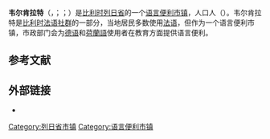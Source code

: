 {{noteTA|G1=法国地名}}
{{Infobox Belgium municipality
| name = 韦尔肯拉特
| native_name=<small>{{native name|fr|Welkenraedt}}<br>{{native name|de|Welkenrath}}<br>{{native name|nl|Welkenraat}}</small>
| picture = Welkenraedt fontaine.JPG
| picture-legend = 战士广场（{{lang|fr|Place des Combattants}}）的喷泉
| map = Welkenraedt Liège Belgium Map.svg
| map-legend = 韦尔肯拉特在[[列日省|列日省]]的位置
| arms = Welkenraedt wapen.svg
| flag = 
| region = {{BE-REG-WAL}}
| community = {{BE-FR}}
| province = {{BE-PROV-LG}}
| arrondissement = [[韋爾維耶區|韋爾維耶區]]
| nis = 63084
| pyramid-date = 
| 0-19 = 
| 20-64 = 
| 65 = 
| foreigners = 
| foreigners-date = 
| mayor = Jean-Luc Nix ([[革新运动|MR]])
| majority = LB - Plus
| postal-codes = 4840–4841
| telephone-area = 087
| web = [http://www.welkenraedt.be/ www.welkenraedt.be]
| coordinates = {{coord|50|39|N|05|58|E|region:BE|display=inline,title}}
}}
'''韦尔肯拉特'''（{{lang-fr|Welkenraedt}}，{{IPA-fr|wɛlkənʁat}}；{{Lang-de|Welkenrath}}；{{Lang-nl|Welkenraat}}）是[[比利时|比利时]][[列日省|列日省]]的一个[[语言便利市镇|语言便利]][[市镇_(比利时)|市镇]]，人口{{wikidata|property|normal+|P1082}}人（{{wikidata|qualifier|P1082|P585}}）。韦尔肯拉特是[[比利时法语社群|比利时法语社群]]的一部分，当地居民多数使用[[法语|法语]]，但作为一个语言便利市镇，市政部门会为[[德语|德语]]和[[荷蘭語|荷蘭語]]使用者在教育方面提供语言便利。

== 参考文献 ==
{{Reflist}}

==外部链接==
* {{Commons category-inline|Welkenraedt}}

{{列日省市镇}}
{{Authority control}}
{{DEFAULTSORT:Welkenraedt}}
[[Category:列日省市镇|Category:列日省市镇]]
[[Category:语言便利市镇|Category:语言便利市镇]]
{{Liège-geo-stub}}